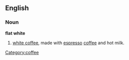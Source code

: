 ==English==

===Noun===
'''flat white'''
# [[white coffee]], made with [[espresso]] [[coffee]] and hot milk.
[[Category:coffee]]